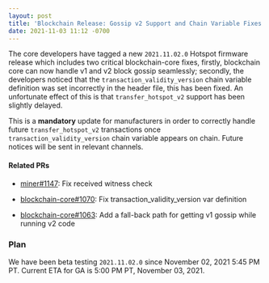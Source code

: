 ```yaml
---
layout: post
title: 'Blockchain Release: Gossip v2 Support and Chain Variable Fixes'
date: 2021-11-03 11:12 -0700
---
```


The core developers have tagged a new `2021.11.02.0` Hotspot firmware release which includes two
critical blockchain-core fixes, firstly, blockchain core can now handle v1 and v2 block gossip
seamlessly; secondly, the developers noticed that the `transaction_validity_version` chain variable
definition was set incorrectly in the header file, this has been fixed. An unfortunate effect of
this is that `transfer_hotspot_v2` support has been slightly delayed.

<!--truncate-->

This is a **mandatory** update for manufacturers in order to correctly handle future
`transfer_hotspot_v2` transactions once `transaction_validity_version` chain variable appears on
chain. Future notices will be sent in relevant channels.

#### Related PRs

- [miner#1147](https://github.com/helium/miner/pull/1147): Fix received witness check

- [blockchain-core#1070](https://github.com/helium/blockchain-core/pull/1070): Fix
  transaction_validity_version var definition
- [blockchain-core#1063](https://github.com/helium/blockchain-core/pull/1063): Add a fall-back path
  for getting v1 gossip while running v2 code

### Plan

We have been beta testing `2021.11.02.0` since November 02, 2021 5:45 PM PT. Current ETA for GA is
5:00 PM PT, November 03, 2021.
